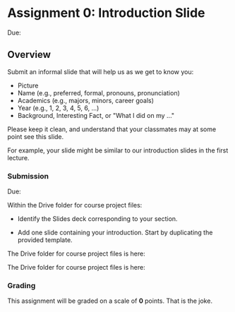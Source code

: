 
# Assignment 0: Introduction Slide

<UnderDevelopment display={false} />

Due: <AssignmentDueDateTime assignmentKey={calendarData.assignments.assignment_0} />

## Overview

Submit an informal slide that will help us as we get to know you:

- Picture
- Name (e.g., preferred, formal, pronouns, pronunciation)
- Academics (e.g., majors, minors, career goals)
- Year (e.g., 1, 2, 3, 4, 5, 6, ...)
- Background, Interesting Fact, or "What I did on my ..."

Please keep it clean, and understand that your classmates may at some point see this slide.

For example, your slide might be similar to our introduction slides in the first lecture.

### Submission

Due: <AssignmentDueDateTime assignmentKey={calendarData.assignments.assignment_0} />

Within the Drive folder for course project files:

- Identify the Slides deck corresponding to your section.

- Add one slide containing your introduction. Start by duplicating the provided template.

The Drive folder for course project files is here:

The Drive folder for course project files is here:

<CourseDataLink linkKey={courseData.linkDriveProjectFiles} outerComponent="p"/>

### Grading

This assignment will be graded on a scale of __0__ points. That is the joke.
